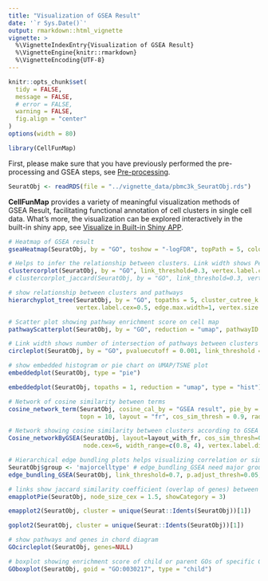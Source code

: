 ```yaml
---
title: "Visualization of GSEA Result"
date: '`r Sys.Date()`'
output: rmarkdown::html_vignette
vignette: >
  %\VignetteIndexEntry{Visualization of GSEA Result}
  %\VignetteEngine{knitr::rmarkdown}
  %\VignetteEncoding{UTF-8}
---
```



```r
knitr::opts_chunk$set(
  tidy = FALSE,
  message = FALSE,
  # error = FALSE,
  warning = FALSE,
  fig.align = "center"
)
options(width = 80)
```


```r
library(CellFunMap)
```

First, please make sure that you have previously performed the pre-processing and GSEA steps, see [Pre-processing](Pre-processing.html).

```r
SeuratObj <- readRDS(file = "../vignette_data/pbmc3k_SeuratObj.rds")
```

**CellFunMap** provides a variety of meaningful visualization methods of GSEA Result, facilitating functional annotation of cell clusters in single cell data. What's more, the visualization can be explored interactively in the built-in shiny app, see [Visualize in Built-in Shiny APP](shiny_app.html).

```r
# Heatmap of GSEA result
gseaHeatmap(SeuratObj, by = "GO", toshow = "-logFDR", topPath = 5, colour = "Greens", fontsize_row = 7)
```

```r
# Helps to infer the relationship between clusters. Link width shows Pearson correlation or Jaccard coefficient between clusters, calculated with GSEA result. Node size indicates cell number of each cluster.
clustercorplot(SeuratObj, by = "GO", link_threshold=0.3, vertex.label.cex=1, weight.scale=T)
# clustercorplot_jaccard(SeuratObj, by = "GO", link_threshold=0.3, vertex.label.cex=1, weight.scale=T)
```

```r
# show relationship between clusters and pathways
hierarchyplot_tree(SeuratObj, by = "GO", topaths = 5, cluster_cutree_k = 6, pathway_cutree_k = 10,
                   vertex.label.cex=0.5, edge.max.width=1, vertex.size.cex=0.7)
```

```r
# Scatter plot showing pathway enrichment score on cell map
pathwayScatterplot(SeuratObj, by = "GO", reduction = "umap", pathwayID = "GO:0030217", pointsize = 0.5, label = F)
```

```r
# Link width shows number of intersection of pathways between clusters
circleplot(SeuratObj, by = "GO", pvaluecutoff = 0.001, link_threshold = 10)
```

```r
# show embedded histogram or pie chart on UMAP/TSNE plot
embeddedplot(SeuratObj, type = "pie")
```

```r
embeddedplot(SeuratObj, topaths = 1, reduction = "umap", type = "hist")
```

```r
# Network of cosine similarity between terms
cosine_network_term(SeuratObj, cosine_cal_by = "GSEA result", pie_by = "GSEA result", GSEA_by = "GO",
                    topn = 10, layout = "fr", cos_sim_thresh = 0.9, radius = 0.1, text_size = 2)
```

```r
# Network showing cosine similarity between clusters according to GSEA result
Cosine_networkByGSEA(SeuratObj, layout=layout_with_fr, cos_sim_thresh=0.8, p.adjust_thresh=0.05, SEED=123,
                     node.cex=6, width_range=c(0.8, 4), vertex.label.dist=0.5)
```

```r
# Hierarchical edge bundling plots helps visualizing correlation or similarity between clusters
SeuratObj$group <- 'majorcelltype' # edge_bundling_GSEA need major group information
edge_bundling_GSEA(SeuratObj, link_threshold=0.7, p.adjust_thresh=0.05, link_width=0.9, method='cosine similarity', node.by='seurat_clusters', group.by="group")
```

```r
# links show jaccard similarity coefficient (overlap of genes) between pathways.Pie charts show GSEA score of the pathway in clusters.
emapplotPie(SeuratObj, node_size_cex = 1.5, showCategory = 3)
```

```r
emapplot2(SeuratObj, cluster = unique(Seurat::Idents(SeuratObj))[1])
```

```r
goplot2(SeuratObj, cluster = unique(Seurat::Idents(SeuratObj))[1])
```

```r
# show pathways and genes in chord diagram
GOcircleplot(SeuratObj, genes=NULL)
```

```r
# boxplot showing enrichment score of child or parent GOs of specific GO
GOboxplot(SeuratObj, goid = "GO:0030217", type = "child")
```


